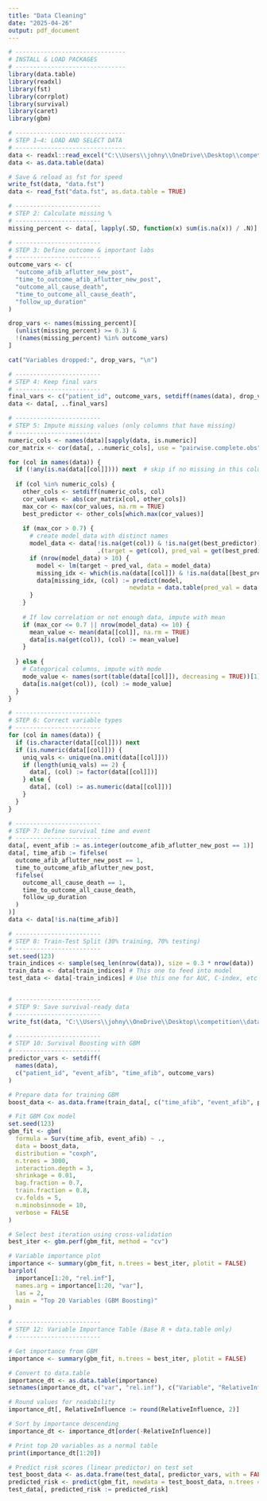 ---
title: "Data Cleaning"
date: "2025-04-26"
output: pdf_document
---

```{r setup, warning=FALSE, message=FALSE}
# -------------------------------
# INSTALL & LOAD PACKAGES
# -------------------------------
library(data.table)
library(readxl)
library(fst)
library(corrplot)
library(survival)
library(caret)
library(gbm)
```

```{r data-cleaning, warning=FALSE, message=FALSE}
# -------------------------------
# STEP 1–4: LOAD AND SELECT DATA
# -------------------------------
data <- readxl::read_excel("C:\\Users\\johny\\OneDrive\\Desktop\\competition\\synthetic_data_stats_competition_2025_final (3).xlsx")
data <- as.data.table(data)

# Save & reload as fst for speed
write_fst(data, "data.fst")
data <- read_fst("data.fst", as.data.table = TRUE)

# ------------------------
# STEP 2: Calculate missing %
# ------------------------
missing_percent <- data[, lapply(.SD, function(x) sum(is.na(x)) / .N)]

# ------------------------
# STEP 3: Define outcome & important labs
# ------------------------
outcome_vars <- c(
  "outcome_afib_aflutter_new_post",
  "time_to_outcome_afib_aflutter_new_post",
  "outcome_all_cause_death",
  "time_to_outcome_all_cause_death",
  "follow_up_duration"
)

drop_vars <- names(missing_percent)[
  (unlist(missing_percent) >= 0.3) & 
  !(names(missing_percent) %in% outcome_vars)
]

cat("Variables dropped:", drop_vars, "\n")

# ------------------------
# STEP 4: Keep final vars
# ------------------------
final_vars <- c("patient_id", outcome_vars, setdiff(names(data), drop_vars))
data <- data[, ..final_vars]

# ------------------------
# STEP 5: Impute missing values (only columns that have missing)
# ------------------------
numeric_cols <- names(data)[sapply(data, is.numeric)]
cor_matrix <- cor(data[, ..numeric_cols], use = "pairwise.complete.obs")

for (col in names(data)) {
  if (!any(is.na(data[[col]]))) next  # skip if no missing in this column
  
  if (col %in% numeric_cols) {
    other_cols <- setdiff(numeric_cols, col)
    cor_values <- abs(cor_matrix[col, other_cols])
    max_cor <- max(cor_values, na.rm = TRUE)
    best_predictor <- other_cols[which.max(cor_values)]
    
    if (max_cor > 0.7) {
      # create model_data with distinct names
      model_data <- data[!is.na(get(col)) & !is.na(get(best_predictor)),
                         .(target = get(col), pred_val = get(best_predictor))]
      if (nrow(model_data) > 10) {
        model <- lm(target ~ pred_val, data = model_data)
        missing_idx <- which(is.na(data[[col]]) & !is.na(data[[best_predictor]]))
        data[missing_idx, (col) := predict(model, 
                                  newdata = data.table(pred_val = data[[best_predictor]][missing_idx]))]
      }
    } 
    
    # If low correlation or not enough data, impute with mean
    if (max_cor <= 0.7 || nrow(model_data) <= 10) {
      mean_value <- mean(data[[col]], na.rm = TRUE)
      data[is.na(get(col)), (col) := mean_value]
    }
    
  } else {
    # Categorical columns, impute with mode
    mode_value <- names(sort(table(data[[col]]), decreasing = TRUE))[1]
    data[is.na(get(col)), (col) := mode_value]
  }
}

# ------------------------
# STEP 6: Correct variable types
# ------------------------
for (col in names(data)) {
  if (is.character(data[[col]])) next
  if (is.numeric(data[[col]])) {
    uniq_vals <- unique(na.omit(data[[col]]))
    if (length(uniq_vals) == 2) {
      data[, (col) := factor(data[[col]])]
    } else {
      data[, (col) := as.numeric(data[[col]])]
    }
  }
}

# ------------------------
# STEP 7: Define survival time and event
# ------------------------
data[, event_afib := as.integer(outcome_afib_aflutter_new_post == 1)]
data[, time_afib := fifelse(
  outcome_afib_aflutter_new_post == 1,
  time_to_outcome_afib_aflutter_new_post,
  fifelse(
    outcome_all_cause_death == 1,
    time_to_outcome_all_cause_death,
    follow_up_duration
  )
)]
data <- data[!is.na(time_afib)]

# ------------------------
# STEP 8: Train-Test Split (30% training, 70% testing)
# ------------------------
set.seed(123)
train_indices <- sample(seq_len(nrow(data)), size = 0.3 * nrow(data))
train_data <- data[train_indices] # This one to feed into model
test_data <- data[-train_indices] # Use this one for AUC, C-index, etc


# ------------------------
# STEP 9: Save survival-ready data
# ------------------------
write_fst(data, "C:\\Users\\johny\\OneDrive\\Desktop\\competition\\data_survival_ready_final.fst")
```

```{r}
# ------------------------
# STEP 10: Survival Boosting with GBM
# ------------------------
predictor_vars <- setdiff(
  names(data),
  c("patient_id", "event_afib", "time_afib", outcome_vars)
)

# Prepare data for training GBM
boost_data <- as.data.frame(train_data[, c("time_afib", "event_afib", predictor_vars), with = FALSE])

# Fit GBM Cox model
set.seed(123)
gbm_fit <- gbm(
  formula = Surv(time_afib, event_afib) ~ .,
  data = boost_data,
  distribution = "coxph",
  n.trees = 3000,
  interaction.depth = 3,
  shrinkage = 0.01,
  bag.fraction = 0.7,
  train.fraction = 0.8,
  cv.folds = 5,
  n.minobsinnode = 10,
  verbose = FALSE
)

# Select best iteration using cross-validation
best_iter <- gbm.perf(gbm_fit, method = "cv")

# Variable importance plot
importance <- summary(gbm_fit, n.trees = best_iter, plotit = FALSE)
barplot(
  importance[1:20, "rel.inf"], 
  names.arg = importance[1:20, "var"],
  las = 2,
  main = "Top 20 Variables (GBM Boosting)"
)
```

```{r}
# ------------------------
# STEP 12: Variable Importance Table (Base R + data.table only)
# ------------------------

# Get importance from GBM
importance <- summary(gbm_fit, n.trees = best_iter, plotit = FALSE)

# Convert to data.table
importance_dt <- as.data.table(importance)
setnames(importance_dt, c("var", "rel.inf"), c("Variable", "RelativeInfluence"))

# Round values for readability
importance_dt[, RelativeInfluence := round(RelativeInfluence, 2)]

# Sort by importance descending
importance_dt <- importance_dt[order(-RelativeInfluence)]

# Print top 20 variables as a normal table
print(importance_dt[1:20])

```


```{r}
# Predict risk scores (linear predictor) on test set
test_boost_data <- as.data.frame(test_data[, predictor_vars, with = FALSE])
predicted_risk <- predict(gbm_fit, newdata = test_boost_data, n.trees = best_iter, type = "link")
test_data[, predicted_risk := predicted_risk]
```

